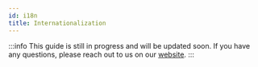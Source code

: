 ```yaml
---
id: i18n
title: Internationalization
---
```



:::info
This guide is still in progress and will be updated soon.
If you have any questions, please reach out to us on our [website](https://getstream.io/video/#contact).
:::
